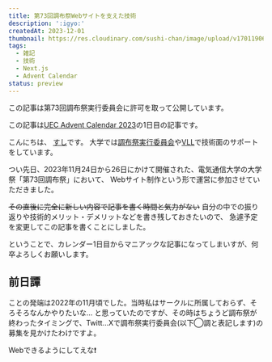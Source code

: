 ```yaml
---
title: 第73回調布祭Webサイトを支えた技術
description: ':igyo:'
createdAt: 2023-12-01
thumbnail: https://res.cloudinary.com/sushi-chan/image/upload/v1701190622/tech/chofu-fes-website/IMG_0645_mix7iv.jpg
tags:
  - 雑記
  - 技術
  - Next.js
  - Advent Calendar
status: preview
---
```


<MessageCard type="info">
  この記事は第73回調布祭実行委員会に許可を取って公開しています。
</MessageCard>

この記事は[UEC Advent Calendar 2023](https://adventar.org/calendars/8698)の1日目の記事です。


<UrlCard url="https://adventar.org/calendars/8698" />

こんにちは、 [すし](/about)です。 大学では[調布祭実行委員会](https://twitter.com/chofu_festival)や[VLL](https://twitter.com/uec_VL_Lab)で技術面のサポートをしています。

つい先日、2023年11月24日から26日にかけて開催された、電気通信大学の大学祭「第73回調布祭」において、
Webサイト制作という形で運営に参加させていただきました。

~~その直後に完全に新しい内容で記事を書く時間と気力がない~~
自分の中での振り返りや技術的メリット・デメリットなどを書き残しておきたいので、
急遽予定を変更してこの記事を書くことにしました。

ということで、カレンダー1日目からマニアックな記事になってしまいすが、何卒よろしくお願いします。

## 前日譚

ことの発端は2022年の11月頃でした。当時私はサークルに所属しておらず、そろそろなんかやりたいな...
と思っていたのですが、その時はちょうど調布祭が終わったタイミングで、Twitt...Xで調布祭実行委員会(以下◯調と表記します)の募集を見かけたわけですよ。

<TextCard caption="入会">Webできるようにしてえな❗</TextCard>
